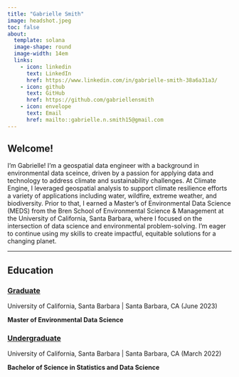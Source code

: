 ```yaml
---
title: "Gabrielle Smith"
image: headshot.jpeg
toc: false
about:
  template: solana
  image-shape: round
  image-width: 14em
  links: 
    - icon: linkedin
      text: LinkedIn
      href: https://www.linkedin.com/in/gabrielle-smith-38a6a31a3/
    - icon: github
      text: GitHub
      href: https://github.com/gabriellensmith
    - icon: envelope
      text: Email
      href: mailto::gabrielle.n.smith15@gmail.com
---
```


## **Welcome!**

I'm Gabrielle! I'm a geospatial data engineer with a background in environmental data sceince, driven by a passion for applying data and technology to address climate and sustainability challenges. At Climate Engine, I leveraged geospatial analysis to support climate resilience efforts a variety of applications including water, wildfire, extreme weather, and biodiversity. Prior to that, I earned a Master's of Environmental Data Science (MEDS) from the Bren School of Environmental Science & Management at the University of California, Santa Barbara, where I focused on the intersection of data science and environmental problem-solving. I'm eager to continue using my skills to create impactful, equitable solutions for a changing planet.

------------------------------------------------------------------------

## **Education**

### [Graduate]{.underline}

University of California, Santa Barbara \| Santa Barbara, CA (June 2023)

**Master of Environmental Data Science**

### [Undergraduate]{.underline}

University of California, Santa Barbara \| Santa Barbara, CA (March 2022)

**Bachelor of Science in Statistics and Data Science**
